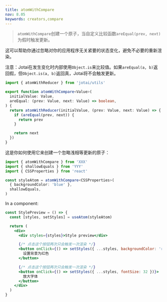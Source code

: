 ```yaml
---
title: atomWithCompare
nav: 8.05
keywords: creators,compare
---
```


> `atomWithCompare`创建一个原子，当自定义比较函数`areEqual(prev, next)`为假时触发更新。

这可以帮助你通过忽略对你的应用程序无关紧要的状态变化，避免不必要的重新渲染。

注意：Jotai在发生变化时内部使用`Object.is`来比较值。如果`areEqual(a, b)`返回假，但`Object.is(a, b)`返回真，Jotai将不会触发更新。

```ts
import { atomWithReducer } from 'jotai/utils'

export function atomWithCompare<Value>(
  initialValue: Value,
  areEqual: (prev: Value, next: Value) => boolean,
) {
  return atomWithReducer(initialValue, (prev: Value, next: Value) => {
    if (areEqual(prev, next)) {
      return prev
    }

    return next
  })
}
```

这是你如何使用它来创建一个忽略浅相等更新的原子：

```ts
import { atomWithCompare } from 'XXX'
import { shallowEquals } from 'YYY'
import { CSSProperties } from 'react'

const styleAtom = atomWithCompare<CSSProperties>(
  { backgroundColor: 'blue' },
  shallowEquals,
)
```

In a component:

```jsx
const StylePreview = () => {
  const [styles, setStyles] = useAtom(styleAtom)

  return (
    <div>
      <div styles={styles}>Style preview</div>

      {/* 点击这个按钮两次只会触发一次渲染 */}
      <button onClick={() => setStyles({ ...styles, backgroundColor: 'red' })}>
        设置背景为红色
      </button>

      {/* 点击这个按钮两次只会触发一次渲染 */}
      <button onClick={() => setStyles({ ...styles, fontSize: 32 })}>
        放大字体
      </button>
    </div>
  )
}
```
